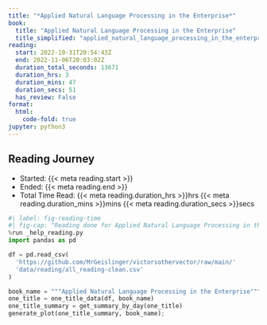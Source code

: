 ```yaml
---
title: "*Applied Natural Language Processing in the Enterprise*"
book:
  title: "Applied Natural Language Processing in the Enterprise"
  title_simplified: "applied_natural_language_processing_in_the_enterprise"
reading:
  start: 2022-10-31T20:54:43Z
  end: 2022-11-06T20:03:02Z
  duration_total_seconds: 13671
  duration_hrs: 3
  duration_mins: 47
  duration_secs: 51
  has_review: False
format:
  html:
    code-fold: true
jupyter: python3
---
```


## Reading Journey

* Started: {{< meta reading.start >}}
* Ended: {{< meta reading.end >}}
* Total Time Read: {{< meta reading.duration_hrs >}}hrs {{< meta reading.duration_mins >}}mins {{< meta reading.duration_secs >}}secs

```python
#| label: fig-reading-time
#| fig-cap: "Reading done for Applied Natural Language Processing in the Enterprise"
%run _help_reading.py
import pandas as pd

df = pd.read_csv(
  'https://github.com/MrGeislinger/victorsothervector/raw/main/'
  'data/reading/all_reading-clean.csv'
)

book_name = """Applied Natural Language Processing in the Enterprise"""
one_title = one_title_data(df, book_name)
one_title_summary = get_summary_by_day(one_title)
generate_plot(one_title_summary, book_name);
```

